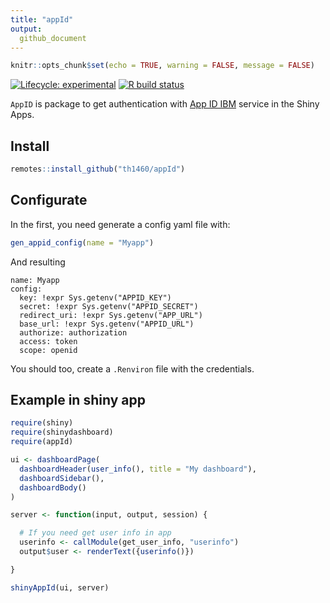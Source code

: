 ```yaml
---
title: "appId"  
output: 
  github_document
---
```


```r
knitr::opts_chunk$set(echo = TRUE, warning = FALSE, message = FALSE)
```

<!-- badges: start -->
[![Lifecycle: experimental](https://img.shields.io/badge/lifecycle-experimental-orange.svg)](https://www.tidyverse.org/lifecycle/#experimental)
[![R build status](https://github.com/th1460/appId/workflows/R-CMD-check/badge.svg)](https://github.com/th1460/appId/actions)
<!-- badges: end -->

`AppID` is package to get authentication with [App ID IBM](https://www.ibm.com/cloud/app-id) service in the Shiny Apps.

## Install

```r

remotes::install_github("th1460/appId")

```

## Configurate

In the first, you need generate a config yaml file with:

```r

gen_appid_config(name = "Myapp")

```

And resulting

```
name: Myapp
config:
  key: !expr Sys.getenv("APPID_KEY")
  secret: !expr Sys.getenv("APPID_SECRET")
  redirect_uri: !expr Sys.getenv("APP_URL")
  base_url: !expr Sys.getenv("APPID_URL")
  authorize: authorization
  access: token
  scope: openid

```

You should too, create a `.Renviron` file with the credentials.

## Example in shiny app

```r

require(shiny)
require(shinydashboard)
require(appId)

ui <- dashboardPage(
  dashboardHeader(user_info(), title = "My dashboard"),
  dashboardSidebar(),
  dashboardBody()
)

server <- function(input, output, session) {

  # If you need get user info in app
  userinfo <- callModule(get_user_info, "userinfo")
  output$user <- renderText({userinfo()})

}

shinyAppId(ui, server)

```

